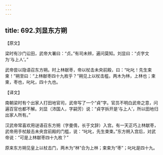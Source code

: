 ```yaml
---
---
---
```

title: 692.刘显东方朔
---



【原文】

梁时有沙门讼田，武帝大署曰：“贞。”有司未辨，遍问莫知。刘显曰：“贞字文为‘与上人’。”

武帝尝以隐语召东方朔。时上林献枣，帝以杖击未央前殿，曰：“叱叱！先生束束！”朔至曰：“上林献枣四十九枚乎？”朔见上以杖击槛，两木为林，上林也；束束，枣也，叱叱，四十九也。

【译文】

南朝梁时有个出家人打田地官司，武帝写了一个“貞”字。官员不明白武帝之意，问遍百官也都不解。刘显（沛国人，字嗣芳）说：“貞字拆开是‘与上人’，所以田地归出家人所有。”

汉武帝常喜欢用谜语召东方朔（字曼倩，长于文辞）入宫。有一天正巧上林献枣，武帝用手杖敲击未央宫前殿的门槛，说：“叱叱，先生束束。”东方朔入宫后，对武帝说：“可是上林献枣四十九枚？”

原来东方朔见皇上以杖击门，两木为“林”合为上林；束束为“枣”；叱叱是四十九。